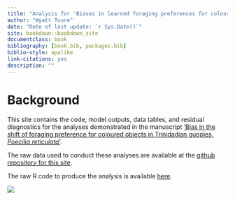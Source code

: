 ```yaml
--- 
title: "Analysis for 'Biases in learned foraging preferences for coloured objects in Trinidadian guppies'"
author: "Wyatt Toure"
date: "Date of last update: `r Sys.Date()`"
site: bookdown::bookdown_site
documentclass: book 
bibliography: [book.bib, packages.bib]
biblio-style: apalike
link-citations: yes
description: ""
---
```


# Background

This site contains the code, model outputs, data tables, and residual diagnostics for the analyses demonstrated in the manuscript <span style="text-decoration:underline">'Bias in the shift of foraging preference for coloured objects in Trinidadian guppies, *Poecilia reticulata*'</span>. 


The raw data used to conduct these analyses are available at the [github repository for this site](https://github.com/wyatt-toure/colour-learning-project-analysis/blob/main/experiment-2-master-sheet-clean.csv). 

The raw R code to produce the analysis is
available [here](https://github.com/wyatt-toure/colour-learning-project-analysis/blob/main/01-main-analysis.Rmd).

![](docs/images/training-data-animation.gif)








